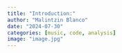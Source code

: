 ```yaml
---
title: "Introduction:"
author: "Malintzin Blanco"
date: "2024-07-30"
categories: [music, code, analysis]
image: "image.jpg"
---
```



